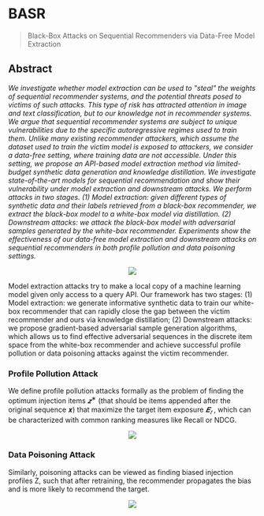 # BASR

> Black-Box Attacks on Sequential Recommenders via Data-Free Model Extraction

## Abstract

*We investigate whether model extraction can be used to "steal" the weights of sequential recommender systems, and the potential threats posed to victims of such attacks. This type of risk has attracted attention in image and text classification, but to our knowledge not in recommender systems. We argue that sequential recommender systems are subject to unique vulnerabilities due to the specific autoregressive regimes used to train them. Unlike many existing recommender attackers, which assume the dataset used to train the victim model is exposed to attackers, we consider a data-free setting, where training data are not accessible. Under this setting, we propose an API-based model extraction method via limited-budget synthetic data generation and knowledge distillation. We investigate state-of-the-art models for sequential recommendation and show their vulnerability under model extraction and downstream attacks. We perform attacks in two stages. (1) Model extraction: given different types of synthetic data and their labels retrieved from a black-box recommender, we extract the black-box model to a white-box model via distillation. (2) Downstream attacks: we attack the black-box model with adversarial samples generated by the white-box recommender. Experiments show the effectiveness of our data-free model extraction and downstream attacks on sequential recommenders in both profile pollution and data poisoning settings.*

<p><center><img src='https://github.com/recohut/recsys-attacks/raw/d7472b7296515249c1bd1bbb8ea0afa9b07f6d9d/docs/_images/C999743_1.png'/></center></p>

Model extraction attacks try to make a local copy of a machine learning model given only access to a query API. Our framework has two stages: (1) Model extraction: we generate informative synthetic data to train our white-box recommender that can rapidly close the gap between the victim recommender and ours via knowledge distillation; (2) Downstream attacks: we propose gradient-based adversarial sample generation algorithms, which allows us to find effective adversarial sequences in the discrete item space from the white-box recommender and achieve successful profile pollution or data poisoning attacks against the victim recommender. 

### Profile Pollution Attack

We define profile pollution attacks formally as the problem of finding the optimum injection items $𝒛^∗$ (that should be items appended after the original sequence 𝒙) that maximize the target item exposure $𝑬_𝑡$ , which can be characterized with common ranking measures like Recall or NDCG.

<p><center><img src='https://github.com/recohut/recsys-attacks/raw/d7472b7296515249c1bd1bbb8ea0afa9b07f6d9d/docs/_images/C999743_2.png'/></center></p>

### Data Poisoning Attack

Similarly, poisoning attacks can be viewed as finding biased injection profiles Z, such that after retraining, the recommender propagates the bias and is more likely to recommend the target.

<p><center><img src='https://github.com/recohut/recsys-attacks/raw/d7472b7296515249c1bd1bbb8ea0afa9b07f6d9d/docs/_images/C999743_3.png'/></center></p>